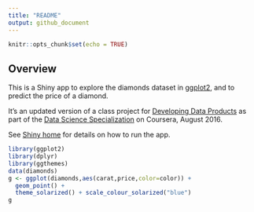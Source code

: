 ```yaml
---
title: "README"
output: github_document
---
```


```r
knitr::opts_chunk$set(echo = TRUE)
```

## Overview

This is a Shiny app to explore the diamonds dataset in [ggplot2](http://ggplot2.org/), and to predict the price of a diamond. 

It's an updated version of a class project for [Developing Data Products](https://www.coursera.org/learn/data-products) as part of the [Data Science Specialization](https://www.coursera.org/specializations/jhu-data-science) on Coursera, August 2016.

See [Shiny home](https://shiny.rstudio.com/) for details on how to run the app.

```r
library(ggplot2)
library(dplyr)
library(ggthemes)
data(diamonds)
g <- ggplot(diamonds,aes(carat,price,color=color)) + 
  geom_point() +
  theme_solarized() + scale_colour_solarized("blue")
g
```

